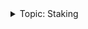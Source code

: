 <div class="stub">
<details><summary>Topic: Staking</summary>

This section is part of a series on the topic of *Staking*.

Docs:

- [Intro to staking on Vega](/concepts/vega-chain.md#staking-on-vega)
- [Tutorial: Stake via APIs and smart contracts](/tutorials/staking-tokens.md)

Tools:

- [Associate tokens, nominate validators on token dApp ↗](https://token.fairground.wtf/)

</details>
</div>